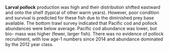 **Larval pollock** production was high and their distribution shifted eastward and onto the shelf (typical of other warm years). However, poor condition and survival is predicted for these fish due to the diminished prey base available. The bottom trawl survey indicated that Pacific cod and pollock abundances were below average. Pacific cod abundance was lower, but bio- mass was higher (fewer, larger fish). There was no evidence of pollock recruitment, with low age-1 numbers since 2014 and abundance dominated by the 2012 year class.